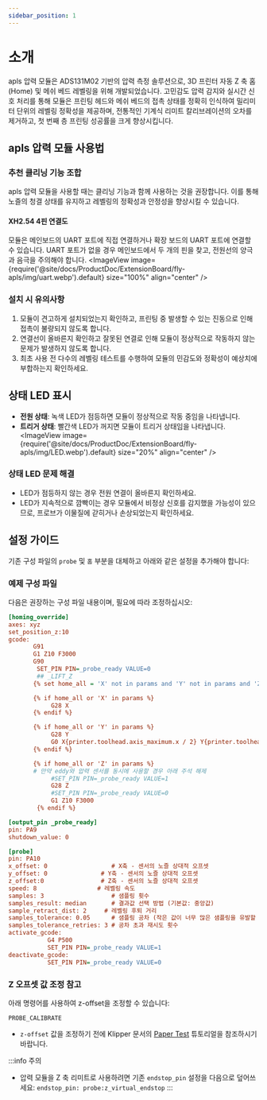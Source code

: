 ```yaml
---
sidebar_position: 1
---
```


# 소개
apls 압력 모듈은 ADS131M02 기반의 압력 측정 솔루션으로, 3D 프린터 자동 Z 축 홈(Home) 및 메쉬 베드 레벨링을 위해 개발되었습니다. 고민감도 압력 감지와 실시간 신호 처리를 통해 모듈은 프린팅 헤드와 메쉬 베드의 접촉 상태를 정확히 인식하여 밀리미터 단위의 레벨링 정확성을 제공하며, 전통적인 기계식 리미트 칼리브레이션의 오차를 제거하고, 첫 번째 층 프린팅 성공률을 크게 향상시킵니다.

## apls 압력 모듈 사용법

### 추천 클리닝 기능 조합
apls 압력 모듈을 사용할 때는 클리닝 기능과 함께 사용하는 것을 권장합니다. 이를 통해 노즐의 청결 상태를 유지하고 레벨링의 정확성과 안정성을 향상시킬 수 있습니다.

#### XH2.54 4핀 연결도
모듈은 메인보드의 UART 포트에 직접 연결하거나 확장 보드의 UART 포트에 연결할 수 있습니다. UART 포트가 없을 경우 메인보드에서 두 개의 핀을 찾고, 전원선의 양극과 음극을 주의해야 합니다.
<ImageView image={require('@site/docs/ProductDoc/ExtensionBoard/fly-apls/img/uart.webp').default} size="100%" align="center" />

### 설치 시 유의사항
1. 모듈이 견고하게 설치되었는지 확인하고, 프린팅 중 발생할 수 있는 진동으로 인해 접촉이 불량되지 않도록 합니다.
2. 연결선이 올바른지 확인하고 잘못된 연결로 인해 모듈이 정상적으로 작동하지 않는 문제가 발생하지 않도록 합니다.
3. 최초 사용 전 다수의 레벨링 테스트를 수행하여 모듈의 민감도와 정확성이 예상치에 부합하는지 확인하세요.

## 상태 LED 표시
- **전원 상태**: 녹색 LED가 점등하면 모듈이 정상적으로 작동 중임을 나타냅니다.
- **트리거 상태**: 빨간색 LED가 꺼지면 모듈이 트리거 상태임을 나타냅니다.
<ImageView image={require('@site/docs/ProductDoc/ExtensionBoard/fly-apls/img/LED.webp').default} size="20%" align="center" />

### 상태 LED 문제 해결
- LED가 점등하지 않는 경우 전원 연결이 올바른지 확인하세요.
- LED가 지속적으로 깜빡이는 경우 모듈에서 비정상 신호를 감지했을 가능성이 있으므로, 프로브가 이물질에 갇히거나 손상되었는지 확인하세요.

## 설정 가이드
기존 구성 파일의 `probe` 및 `홈` 부분을 대체하고 아래와 같은 설정을 추가해야 합니다:

### 예제 구성 파일
다음은 권장하는 구성 파일 내용이며, 필요에 따라 조정하십시오:


```cfg
[homing_override]
axes: xyz
set_position_z:10
gcode:
       G91
       G1 Z10 F3000
       G90
        SET_PIN PIN=_probe_ready VALUE=0
        ## _LIFT_Z
       {% set home_all = 'X' not in params and 'Y' not in params and 'Z' not in params %}

       {% if home_all or 'X' in params %}
            G28 X
       {% endif %}

       {% if home_all or 'Y' in params %}
            G28 Y
            G0 X{printer.toolhead.axis_maximum.x / 2} Y{printer.toolhead.axis_maximum.y / 2} F6000
       {% endif %}

       {% if home_all or 'Z' in params %}
       # 만약 eddy와 압력 센서를 동시에 사용할 경우 아래 주석 해제
            #SET_PIN PIN=_probe_ready VALUE=1 
            G28 Z 
            #SET_PIN PIN=_probe_ready VALUE=0
            G1 Z10 F3000           
        {% endif %}

[output_pin _probe_ready]
pin: PA9
shutdown_value: 0

[probe]
pin: PA10
x_offset: 0                  # X축 - 센서의 노즐 상대적 오프셋
y_offset: 0               # Y축 - 센서의 노즐 상대적 오프셋
z_offset:0                # Z축 - 센서의 노즐 상대적 오프셋
speed: 8                 # 레벨링 속도
samples: 3                   # 샘플링 횟수
samples_result: median       # 결과값 선택 방법 (기본값: 중앙값)
sample_retract_dist: 2     # 레벨링 후퇴 거리
samples_tolerance: 0.05      # 샘플링 공차 (작은 값이 너무 많은 샘플링을 유발할 수 있음)
samples_tolerance_retries: 3 # 공차 초과 재시도 횟수
activate_gcode:
           G4 P500
           SET_PIN PIN=_probe_ready VALUE=1
deactivate_gcode:
           SET_PIN PIN=_probe_ready VALUE=0  
```

### Z 오프셋 값 조정 참고
아래 명령어를 사용하여 z-offset을 조정할 수 있습니다:
```gcode
PROBE_CALIBRATE
```

- `z-offset` 값을 조정하기 전에 Klipper 문서의 [Paper Test](https://www.klipper3d.org/Bed_Level.html#the-paper-test) 튜토리얼을 참조하시기 바랍니다.

:::info 주의
- 압력 모듈을 Z 축 리미트로 사용하려면 기존 `endstop_pin` 설정을 다음으로 덮어쓰세요: `endstop_pin: probe:z_virtual_endstop`
:::
